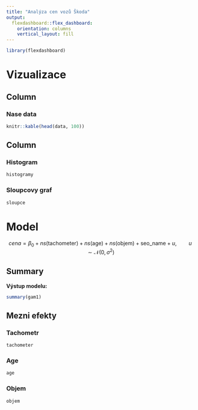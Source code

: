 ```yaml
---
title: "Analýza cen vozů Škoda"
output: 
  flexdashboard::flex_dashboard:
    orientation: columns
    vertical_layout: fill
---
```


```r
library(flexdashboard)
```

# Vizualizace


## Column {data-width=550}


### Nase data

```r
knitr::kable(head(data, 100))
```

Column {data-width=450}
-----------------------------------------------------------------------

### Histogram

```r
histogramy
```

### Sloupcovy graf

```r
sloupce
```


# Model

$$ cena = \beta_0 + ns(\text{tachometer}) + ns(\text{age}) + ns(\text{objem}) + \text{seo_name} + u, \qquad u\sim \mathcal{N}(0,\sigma^2) $$


## Summary {data-width=450}

<b> Výstup modelu: </b>
```r
summary(gam1)
```

## Mezni efekty {data-width=550 .tabset}

### Tachometr

```r
tachometer
```

### Age

```r
age
```


### Objem

```r
objem
```

